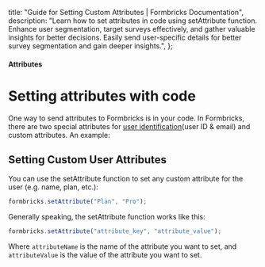   title: "Guide for Setting Custom Attributes | Formbricks Documentation",
  description:
    "Learn how to set attributes in code using setAttribute function. Enhance user segmentation, target surveys effectively, and gather valuable insights for better decisions. Easily send user-specific details for better survey segmentation and gain deeper insights.",
};

#### Attributes

# Setting attributes with code

One way to send attributes to Formbricks is in your code. In Formbricks, there are two special attributes for [user identification](/docs/attributes/identify-users)(user ID & email) and custom attributes. An example:

## Setting Custom User Attributes

You can use the setAttribute function to set any custom attribute for the user (e.g. name, plan, etc.):

<CodeGroup title="Setting Plan to Pro">

```javascript
formbricks.setAttribute("Plan", "Pro");
```

</CodeGroup>

Generally speaking, the setAttribute function works like this:

<CodeGroup title="Setting Custom Attributes">

```javascript
formbricks.setAttribute("attribute_key", "attribute_value");
```

</CodeGroup>

Where `attributeName` is the name of the attribute you want to set, and `attributeValue` is the value of the attribute you want to set.
